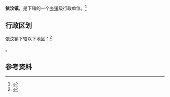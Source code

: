 {{中国乡级行政区|37/13/21/115/000}}

'''依汶镇'''，是{{PRC admin/fullname|37/13/21/115/000|3}}下辖的一个[[乡镇|乡镇]]级行政单位。<ref>{{PRC admin/ref sgc|{{PRC admin/parent|37/13/21/115/000}}}}</ref>

== 行政区划 ==

依汶镇下辖以下地区：<ref>{{PRC admin/ref sgc|37/13/21/115/000}}</ref>

{{PRC admin/children|37/13/21/115/000}}。

== 参考资料 ==

{{reflist}}

{{行政区划小作品}}
{{PRC admin/navcat|37/13/21/115/000}}
